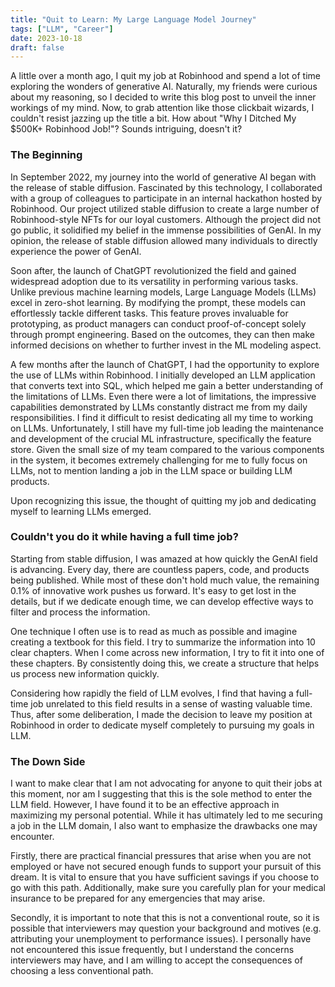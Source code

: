 ```yaml
---
title: "Quit to Learn: My Large Language Model Journey"
tags: ["LLM", "Career"]
date: 2023-10-18
draft: false
---
```


A little over a month ago, I quit my job at Robinhood and spend a lot of time exploring the wonders of generative AI. Naturally, my friends were curious about my reasoning, so I decided to write this blog post to unveil the inner workings of my mind. Now, to grab attention like those clickbait wizards, I couldn't resist jazzing up the title a bit. How about "Why I Ditched My $500K+ Robinhood Job!"? Sounds intriguing, doesn't it?

### The Beginning

In September 2022, my journey into the world of generative AI began with the release of stable diffusion. Fascinated by this technology, I collaborated with a group of colleagues to participate in an internal hackathon hosted by Robinhood. Our project utilized stable diffusion to create a large number of Robinhood-style NFTs for our loyal customers. Although the project did not go public, it solidified my belief in the immense possibilities of GenAI. In my opinion, the release of stable diffusion allowed many individuals to directly experience the power of GenAI.

Soon after, the launch of ChatGPT revolutionized the field and gained widespread adoption due to its versatility in performing various tasks. Unlike previous machine learning models, Large Language Models (LLMs) excel in zero-shot learning. By modifying the prompt, these models can effortlessly tackle different tasks. This feature proves invaluable for prototyping, as product managers can conduct proof-of-concept solely through prompt engineering. Based on the outcomes, they can then make informed decisions on whether to further invest in the ML modeling aspect.

A few months after the launch of ChatGPT, I had the opportunity to explore the use of LLMs within Robinhood. I initially developed an LLM application that converts text into SQL, which helped me gain a better understanding of the limitations of LLMs. Even there were a lot of limitations, the impressive capabilities demonstrated by LLMs constantly distract me from my daily responsibilities. I find it difficult to resist dedicating all my time to working on LLMs. Unfortunately, I still have my full-time job leading the maintenance and development of the crucial ML infrastructure, specifically the feature store. Given the small size of my team compared to the various components in the system, it becomes extremely challenging for me to fully focus on LLMs, not to mention landing a job in the LLM space or building LLM products.

Upon recognizing this issue, the thought of quitting my job and dedicating myself to learning LLMs emerged.

### Couldn't you do it while having a full time job?

Starting from stable diffusion, I was amazed at how quickly the GenAI field is advancing. Every day, there are countless papers, code, and products being published. While most of these don't hold much value, the remaining 0.1% of innovative work pushes us forward. It's easy to get lost in the details, but if we dedicate enough time, we can develop effective ways to filter and process the information.

One technique I often use is to read as much as possible and imagine creating a textbook for this field. I try to summarize the information into 10 clear chapters. When I come across new information, I try to fit it into one of these chapters. By consistently doing this, we create a structure that helps us process new information quickly.

Considering how rapidly the field of LLM evolves, I find that having a full-time job unrelated to this field results in a sense of wasting valuable time. Thus, after some deliberation, I made the decision to leave my position at Robinhood in order to dedicate myself completely to pursuing my goals in LLM.

### The Down Side

I want to make clear that I am not advocating for anyone to quit their jobs at this moment, nor am I suggesting that this is the sole method to enter the LLM field. However, I have found it to be an effective approach in maximizing my personal potential. While it has ultimately led to me securing a job in the LLM domain, I also want to emphasize the drawbacks one may encounter.

Firstly, there are practical financial pressures that arise when you are not employed or have not secured enough funds to support your pursuit of this dream. It is vital to ensure that you have sufficient savings if you choose to go with this path. Additionally, make sure you carefully plan for your medical insurance to be prepared for any emergencies that may arise.

Secondly, it is important to note that this is not a conventional route, so it is possible that interviewers may question your background and motives (e.g. attributing your unemployment to performance issues). I personally have not encountered this issue frequently, but I understand the concerns interviewers may have, and I am willing to accept the consequences of choosing a less conventional path.
